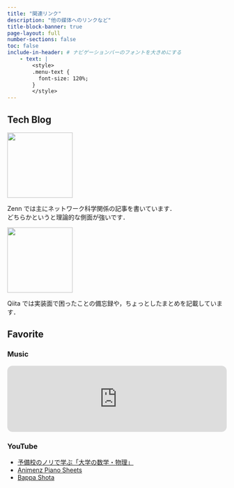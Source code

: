 ```yaml
---
title: "関連リンク"
description: "他の媒体へのリンクなど"
title-block-banner: true
page-layout: full
number-sections: false
toc: false
include-in-header: # ナビゲーションバーのフォントを大きめにする
    - text: |
        <style>
        .menu-text {
          font-size: 120%;
        }
        </style>
---
```


## Tech Blog

::: {layout="[50,50]"}

::: {#first-column}

[![](assets/images/zenn-logo.svg){width=150 fig-align="center"}](https://zenn.dev/nagayu71)

Zenn では主にネットワーク科学関係の記事を書いています．  
どちらかというと理論的な側面が強いです．

:::
::: {#second-column}

[![](assets/images/qiita-icon.png){width=150 fig-align="center"}](https://qiita.com/Nagayu71)

Qiita では実装面で困ったことの備忘録や，ちょっとしたまとめを記載しています．

:::

:::


## Favorite

::: {layout="[50,50]"}

::: {#first-column}
### Music

<iframe style="border-radius:12px" src="https://open.spotify.com/embed/playlist/6288O17c1Tf45kR6J2MBzX?utm_source=generator" width="100%" height="152" frameBorder="0" allowfullscreen="" allow="autoplay; clipboard-write; encrypted-media; fullscreen; picture-in-picture" loading="lazy"></iframe>

:::

::: {#second-column}
### YouTube

- [予備校のノリで学ぶ「大学の数学・物理」](https://youtube.com/@yobinori?si=Yj-ozwJy3xaLv3c5)
- [Animenz Piano Sheets](https://youtube.com/@animenzzz?si=4j8Z3EufJ9vlUdpu)
- [Bappa Shota](https://youtube.com/@bappashota?si=UKR6GeX5riv2njUq)

:::

:::